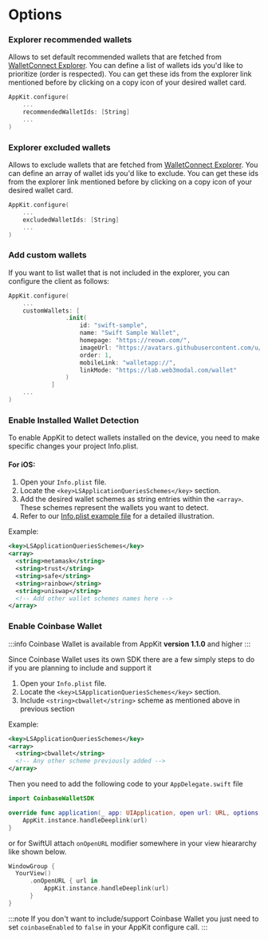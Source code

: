 # Options

### Explorer recommended wallets

Allows to set default recommended wallets that are fetched from [WalletConnect Explorer](https://walletconnect.com/explorer?type=wallet). You can define a list of wallets ids you'd like to prioritize (order is respected). You can get these ids from the explorer link mentioned before by clicking on a copy icon of your desired wallet card.

```swift
AppKit.configure(
    ...
    recommendedWalletIds: [String]
    ...
)
```

### Explorer excluded wallets

Allows to exclude wallets that are fetched from [WalletConnect Explorer](https://walletconnect.com/explorer?type=wallet). You can define an array of wallet ids you'd like to exclude. You can get these ids from the explorer link mentioned before by clicking on a copy icon of your desired wallet card.

```swift
AppKit.configure(
    ...
    excludedWalletIds: [String]
    ...
)
```

### Add custom wallets

If you want to list wallet that is not included in the explorer, you can configure the client as follows:

```swift
AppKit.configure(
    ...
    customWallets: [
                .init(
                    id: "swift-sample",
                    name: "Swift Sample Wallet",
                    homepage: "https://reown.com/",
                    imageUrl: "https://avatars.githubusercontent.com/u/37784886?s=200&v=4",
                    order: 1,
                    mobileLink: "walletapp://",
                    linkMode: "https://lab.web3modal.com/wallet"
                )
            ]
    ...
)
```

### Enable Installed Wallet Detection

To enable AppKit to detect wallets installed on the device, you need to make specific changes your project Info.plist.

#### For iOS:

1. Open your `Info.plist` file.
2. Locate the `<key>LSApplicationQueriesSchemes</key>` section.
3. Add the desired wallet schemes as string entries within the `<array>`. These schemes represent the wallets you want to detect.
4. Refer to our [Info.plist example file](https://github.com/WalletConnect/react-native-examples/blob/main/dapps/ModalUProvider/ios/ModalUProvider/Info.plist) for a detailed illustration.

Example:

```xml
<key>LSApplicationQueriesSchemes</key>
<array>
  <string>metamask</string>
  <string>trust</string>
  <string>safe</string>
  <string>rainbow</string>
  <string>uniswap</string>
  <!-- Add other wallet schemes names here -->
</array>
```

### Enable Coinbase Wallet

:::info
Coinbase Wallet is available from AppKit **version 1.1.0** and higher
:::

Since Coinbase Wallet uses its own SDK there are a few simply steps to do if you are planning to include and support it

1. Open your `Info.plist` file.
2. Locate the `<key>LSApplicationQueriesSchemes</key>` section.
3. Include `<string>cbwallet</string>` scheme as mentioned above in previous section

Example:

```xml
<key>LSApplicationQueriesSchemes</key>
<array>
  <string>cbwallet</string>
  <!-- Any other scheme previously added -->
</array>
```

Then you need to add the following code to your `AppDelegate.swift` file

```swift
import CoinbaseWalletSDK

override func application(_ app: UIApplication, open url: URL, options: [UIApplication.OpenURLOptionsKey : Any] = [:]) -> Bool {
    AppKit.instance.handleDeeplink(url)
}
```

or for SwiftUI attach `onOpenURL` modifier somewhere in your view hieararchy like shown below.

```swift
WindowGroup {
  YourView()
      .onOpenURL { url in
          AppKit.instance.handleDeeplink(url)
      }
}

```

:::note
If you don't want to include/support Coinbase Wallet you just need to set `coinbaseEnabled` to `false` in your AppKit configure call.
:::
